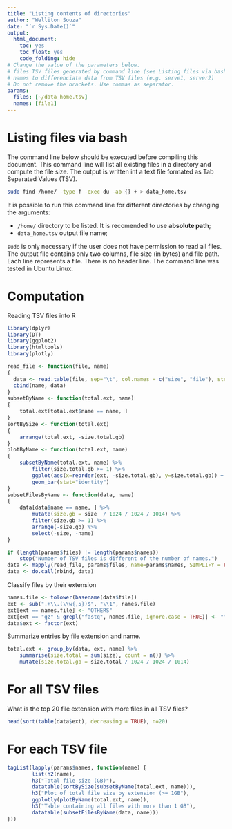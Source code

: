 ```yaml
---
title: "Listing contents of directories"
author: "Welliton Souza"
date: "`r Sys.Date()`"
output:
  html_document:
    toc: yes
    toc_float: yes
    code_folding: hide
# Change the value of the parameters below.
# files TSV files generated by command line (see Listing files via bash)
# names to differenciate data from TSV files (e.g. serve1, server2)
# Do not remove the brackets. Use commas as separator.
params:
  files: [~/data_home.tsv]
  names: [file1]
---
```


# Listing files via bash

The command line below should be executed before compiling this document.
This command line will list all existing files in a directory and compute the file size.
The output is written int a text file formated as Tab Separated Values (TSV).

```bash
sudo find /home/ -type f -exec du -ab {} + > data_home.tsv
```

It is possible to run this command line for different directories by changing the arguments:

- `/home/` directory to be listed. It is recomended to use __absolute path__;
- `data_home.tsv` output file name;

`sudo` is only necessary if the user does not have permission to read all files.
The output file contains only two columns, file size (in bytes) and file path.
Each line represents a file.
There is no header line.
The command line was tested in Ubuntu Linux.

# Computation

Reading TSV files into R

```r
library(dplyr)
library(DT)
library(ggplot2)
library(htmltools)
library(plotly)

read_file <- function(file, name)
{
  data <- read.table(file, sep="\t", col.names = c("size", "file"), stringsAsFactors = FALSE)
  cbind(name, data)
}
subsetByName <- function(total.ext, name)
{
    total.ext[total.ext$name == name, ]
}
sortBySize <- function(total.ext)
{
    arrange(total.ext, -size.total.gb)
}
plotByName <- function(total.ext, name)
{
    subsetByName(total.ext, name) %>%
        filter(size.total.gb >= 1) %>%
        ggplot(aes(x=reorder(ext, -size.total.gb), y=size.total.gb)) + 
        geom_bar(stat="identity")
}
subsetFilesByName <- function(data, name)
{
    data[data$name == name, ] %>%
        mutate(size.gb = size  / 1024 / 1024 / 1014) %>%
        filter(size.gb >= 1) %>%
        arrange(-size.gb) %>%
        select(-size, -name)
}

if (length(params$files) != length(params$names))
    stop("Number of TSV files is different of the number of names.")
data <- mapply(read_file, params$files, name=params$names, SIMPLIFY = FALSE, USE.NAMES = FALSE)
data <- do.call(rbind, data)
```

Classify files by their extension
```r
names.file <- tolower(basename(data$file))
ext <- sub(".+\\.(\\w{,5})$", "\\1", names.file)
ext[ext == names.file] <- "OTHERS"
ext[ext == "gz" & grepl("fastq", names.file, ignore.case = TRUE)] <- "fastq.gz"
data$ext <- factor(ext)
```

Summarize entries by file extension and name.
```r
total.ext <- group_by(data, ext, name) %>% 
    summarise(size.total = sum(size), count = n()) %>%
    mutate(size.total.gb = size.total / 1024 / 1024 / 1014)
```

# For all TSV files

What is the top 20 file extension with more files in all TSV files?
```r
head(sort(table(data$ext), decreasing = TRUE), n=20)
```

# For each TSV file

```r
tagList(lapply(params$names, function(name) {
        list(h2(name),
        h3("Total file size (GB)"),
        datatable(sortBySize(subsetByName(total.ext, name))),
        h3("Plot of total file size by extension (>= 1GB"),
        ggplotly(plotByName(total.ext, name)),
        h3("Table containing all files with more than 1 GB"),
        datatable(subsetFilesByName(data, name)))
}))
```

